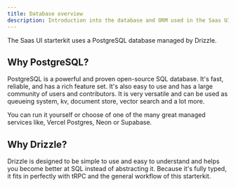 ```yaml
---
title: Database overview
description: Introduction into the database and ORM used in the Saas UI starterkit
---
```


The Saas UI starterkit uses a PostgreSQL database managed by Drizzle.

## Why PostgreSQL?

PostgreSQL is a powerful and proven open-source SQL database. It's fast, reliable, and has a rich feature set. It's also easy to use and has a large community of users and contributors.
It is very versatile and can be used as queueing system, kv, document store, vector search and a lot more.

You can run it yourself or choose of one of the many great managed services like, Vercel Postgres, Neon or Supabase.

## Why Drizzle?

Drizzle is designed to be simple to use and easy to understand and helps you become better at SQL instead of abstracting it.
Because it's fully typed, it fits in perfectly with tRPC and the general workflow of this starterkit.
